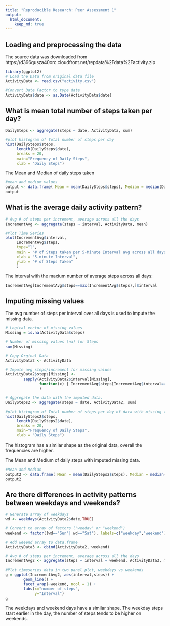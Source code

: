 ```yaml
---
title: "Reproducible Research: Peer Assessment 1"
output: 
  html_document:
    keep_md: true
---
```




## Loading and preprocessing the data
The source data was downloaded from https://d396qusza40orc.cloudfront.net/repdata%2Fdata%2Factivity.zip

```r

library(ggplot2)
# Load the Data from original data file
ActivityData <- read.csv("activity.csv")

#Convert Date Factor to type date
ActivityData$date <- as.Date(ActivityData$date)
```

## What is mean total number of steps taken per day?
```r
DailySteps <- aggregate(steps ~ date, ActivityData, sum)

#plot histogram of Total number of steps per day 
hist(DailySteps$steps, 
     length(DailySteps$date),
     breaks = 20,
     main="Frequency of Daily Steps",
     xlab = "Daily Steps")
```
The Mean and Median of daily steps taken
```r
#mean and medium values
output <- data.frame( Mean = mean(DailySteps$steps), Median = median(DailySteps$steps))
output
```


## What is the average daily activity pattern?
```r
# Avg # of steps per increment, average across all the days
IncrementAvg <- aggregate(steps ~ interval, ActivityData, mean)

#Plot Time Series
plot(IncrementAvg$interval, 
     IncrementAvg$steps, 
     type="l", 
     main = "# of Steps taken per 5-Minute Interval avg across all days",
     xlab = "5-minute Interval",
     ylab = "# of Steps Taken"
     )
```
The interval with the maxium number of average steps across all days:
```r
IncrementAvg[IncrementAvg$steps==max(IncrementAvg$steps),]$interval
```



## Imputing missing values
The avg number of steps per interval over all days is used to impute the missing data.
```r
# Logical vector of missing values
Missing = is.na(ActivityData$steps)

# Number of missing values (na) for Steps
sum(Missing)

# Copy Orginal Data
ActivityData2 <- ActivityData

# Impute avg steps/increment for missing values
ActivityData2$steps[Missing] <- 
        sapply(ActivityData2$interval[Missing],
               function(x) { IncrementAvg$steps[IncrementAvg$interval==x] }
               )

# Aggregate the data with the imputed data.
DailySteps2 <- aggregate(steps ~ date, ActivityData2, sum)

#plot histogram of Total number of steps per day of data with missing values imputed
hist(DailySteps2$steps, 
     length(DailySteps2$date),
     breaks = 20,
     main="Frequency of Daily Steps",
     xlab = "Daily Steps")
```
The histogram has a similar shape as the original data, overall the frequencies are higher.

The Mean and Medium of daily steps with imputed missing data.
```r
#Mean and Median
output2 <- data.frame( Mean = mean(DailySteps2$steps), Median = median(DailySteps2$steps))
output2
```


## Are there differences in activity patterns between weekdays and weekends?
```r
# Generate array of weekdays
wd <- weekdays(ActivityData2$date,TRUE)

# Convert to array of factors ("weeday" or "weekend")
weekend <- factor((wd=="Sun"| wd=="Sat"), labels=c("weekday","weekend") )

# Add weeend array to data.frame
ActivityData3 <- cbind(ActivityData2, weekend)

# Avg # of steps per increment, average across all the days
IncrementAvg2 <- aggregate(steps ~ interval + weekend, ActivityData3, mean)

#Plot timeseries data in two panel plot, weekdays vs weekends
g = ggplot(IncrementAvg2, aes(interval,steps)) + 
        geom_line() + 
        facet_wrap(~weekend, ncol = 1) + 
        labs(x="number of steps",
             y="Interval")
g
```
The weekdays and weekend days have a similar shape.  The weekday steps start earlier in the day, the number of steps tends to be higher on weekends.
